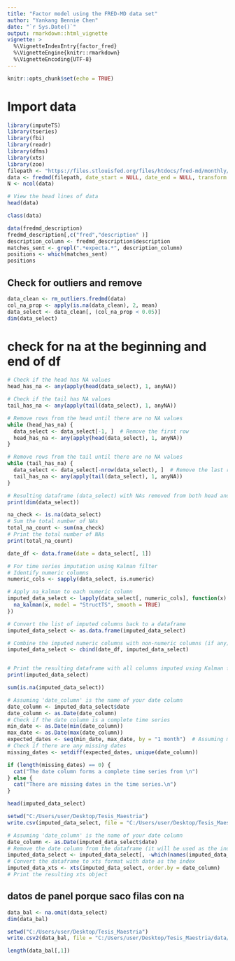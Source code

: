 ```yaml
---
title: "Factor model using the FRED-MD data set"
author: "Yankang Bennie Chen"
date: "`r Sys.Date()`"
output: rmarkdown::html_vignette
vignette: >
  %\VignetteIndexEntry{factor_fred}
  %\VignetteEngine{knitr::rmarkdown}
  %\VignetteEncoding{UTF-8}
---
```


```r
knitr::opts_chunk$set(echo = TRUE)
```



# Import data

```r
library(imputeTS)
library(tseries)
library(fbi)
library(readr)
library(dfms)
library(xts)
library(zoo)
filepath <- "https://files.stlouisfed.org/files/htdocs/fred-md/monthly/2021-08.csv"
data <- fredmd(filepath, date_start = NULL, date_end = NULL, transform = TRUE)
N <- ncol(data)

# View the head lines of data
head(data)
```



```r
class(data)
```


```r
data(fredmd_description)
fredmd_description[,c("fred","description" )]
description_column <- fredmd_description$description
matches_sent <- grepl(".*expecta.*", description_column)
positions <- which(matches_sent)
positions
```


## Check for outliers and remove


```r
data_clean <- rm_outliers.fredmd(data)
col_na_prop <- apply(is.na(data_clean), 2, mean)
data_select <- data_clean[, (col_na_prop < 0.05)]
dim(data_select)
```
# check for na at the beginning and end of df

```r
# Check if the head has NA values
head_has_na <- any(apply(head(data_select), 1, anyNA))

# Check if the tail has NA values
tail_has_na <- any(apply(tail(data_select), 1, anyNA))

# Remove rows from the head until there are no NA values
while (head_has_na) {
  data_select <- data_select[-1, ]  # Remove the first row
  head_has_na <- any(apply(head(data_select), 1, anyNA))
}

# Remove rows from the tail until there are no NA values
while (tail_has_na) {
  data_select <- data_select[-nrow(data_select), ]  # Remove the last row
  tail_has_na <- any(apply(tail(data_select), 1, anyNA))
}

# Resulting dataframe (data_select) with NAs removed from both head and tail
print(dim(data_select))
```
```r
na_check <- is.na(data_select)
# Sum the total number of NAs
total_na_count <- sum(na_check)
# Print the total number of NAs
print(total_na_count)
```
```r
date_df <- data.frame(date = data_select[, 1])
```


```r
# For time series imputation using Kalman filter
# Identify numeric columns
numeric_cols <- sapply(data_select, is.numeric)

# Apply na_kalman to each numeric column
imputed_data_select <- lapply(data_select[, numeric_cols], function(x) {
  na_kalman(x, model = "StructTS", smooth = TRUE)
})

# Convert the list of imputed columns back to a dataframe
imputed_data_select <- as.data.frame(imputed_data_select)

# Combine the imputed numeric columns with non-numeric columns (if any)
imputed_data_select <- cbind(date_df, imputed_data_select)


# Print the resulting dataframe with all columns imputed using Kalman filter
print(imputed_data_select)

```
```r
sum(is.na(imputed_data_select))
```

```r
# Assuming 'date_column' is the name of your date column
date_column <- imputed_data_select$date
date_column <- as.Date(date_column)
# Check if the date column is a complete time series
min_date <- as.Date(min(date_column))
max_date <- as.Date(max(date_column))
expected_dates <- seq(min_date, max_date, by = "1 month")  # Assuming monthly data
# Check if there are any missing dates
missing_dates <- setdiff(expected_dates, unique(date_column))

if (length(missing_dates) == 0) {
  cat("The date column forms a complete time series from \n")
} else {
  cat("There are missing dates in the time series.\n")
}
```
```r
head(imputed_data_select)
```



```r
setwd("C:/Users/user/Desktop/Tesis_Maestria")
write.csv(imputed_data_select, file = "C:/Users/user/Desktop/Tesis_Maestria/data/prepro/imputed_na_fred_data.csv", row.names = FALSE, sep=",")
```



```r
# Assuming 'date_column' is the name of your date column
date_column <- as.Date(imputed_data_select$date)
# Remove the date column from the dataframe (it will be used as the index)
imputed_data_select <- imputed_data_select[, -which(names(imputed_data_select) == 'date')]
# Convert the dataframe to xts format with date as the index
imputed_data_xts <- xts(imputed_data_select, order.by = date_column)
# Print the resulting xts object
```














## datos de panel porque saco filas con na


```r
data_bal <- na.omit(data_select)
dim(data_bal)
```


```r
setwd("C:/Users/user/Desktop/Tesis_Maestria")
write.csv2(data_bal, file = "C:/Users/user/Desktop/Tesis_Maestria/data/prepro/datos_panel_fred.csv", row.names = FALSE)
```


```r
length(data_bal[,1])
```




